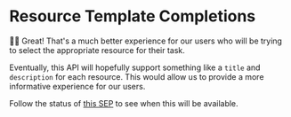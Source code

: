 # Resource Template Completions

<EpicVideo url="https://www.epicai.pro/workshops/day-1-setup-intro-and-tools/resource-template-completions~2wp57/solution" />

👨‍💼 Great! That's a much better experience for our users who will be trying to
select the appropriate resource for their task.

Eventually, this API will hopefully support something like a `title` and `description` for each resource. This would allow us to provide a more informative experience for our users.

Follow the status of [this SEP](https://github.com/modelcontextprotocol/modelcontextprotocol/issues/1440) to see when this will be available.

